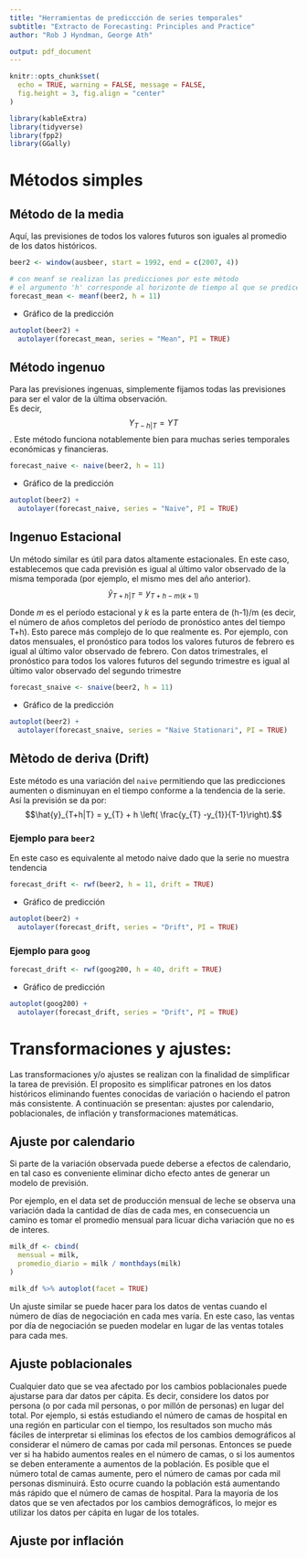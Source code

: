 ```yaml
---
title: "Herramientas de prediccción de series temporales"
subtitle: "Extracto de Forecasting: Principles and Practice"
author: "Rob J Hyndman, George Ath"

output: pdf_document
---
```


```r
knitr::opts_chunk$set(
  echo = TRUE, warning = FALSE, message = FALSE,
  fig.height = 3, fig.align = "center"
)

library(kableExtra)
library(tidyverse)
library(fpp2)
library(GGally)
```

# Métodos simples

## Método de la media

Aquí, las previsiones de todos los valores futuros son iguales al promedio de los datos históricos. 
```r
beer2 <- window(ausbeer, start = 1992, end = c(2007, 4))

# con meanf se realizan las predicciones por este método
# el argumento 'h' corresponde al horizonte de tiempo al que se predice
forecast_mean <- meanf(beer2, h = 11)
```

- Gráfico de la predicción
```r
autoplot(beer2) +
  autolayer(forecast_mean, series = "Mean", PI = TRUE)
```

## Método ingenuo

Para las previsiones ingenuas, simplemente fijamos todas las previsiones para ser el valor de la última observación.  
Es decir, $$Y_{T-h|T} = YT$$. Este método funciona notablemente bien para muchas series temporales económicas y financieras.

```r
forecast_naive <- naive(beer2, h = 11)
```

- Gráfico de la predicción
```r
autoplot(beer2) +
  autolayer(forecast_naive, series = "Naive", PI = TRUE)
```

## Ingenuo Estacional

Un método similar es útil para datos altamente estacionales. En este caso, establecemos que cada previsión es igual al último valor observado de la misma temporada (por ejemplo, el mismo mes del año anterior).  
$$\hat{y}_{T+h|T} = y_{T+h-m(k+1)}$$

Donde *m* es el período estacional y *k* es la parte entera de (h-1)/m (es decir, el número de años completos del período de pronóstico antes del tiempo T+h). Esto parece más complejo de lo que realmente es. Por ejemplo, con datos mensuales, el pronóstico para todos los valores futuros de febrero es igual al último valor observado de febrero. Con datos trimestrales, el pronóstico para todos los valores futuros del segundo trimestre es igual al último valor observado del segundo trimestre

```r
forecast_snaive <- snaive(beer2, h = 11)
```

- Gráfico de la predicción
```r
autoplot(beer2) +
  autolayer(forecast_snaive, series = "Naive Stationari", PI = TRUE)
```

## Mètodo de deriva (Drift)

Este método es una variación del `naive` permitiendo que las predicciones aumenten o disminuyan en el tiempo conforme a la tendencia de la serie. Así la previsión se da por:   
$$\hat{y}_{T+h|T} = y_{T} + h \left( \frac{y_{T} -y_{1}}{T-1}\right).$$

### Ejemplo para `beer2`  

En este caso es equivalente al metodo naive dado que la serie no muestra tendencia

```r
forecast_drift <- rwf(beer2, h = 11, drift = TRUE)
```

- Gráfico de predicción

```r
autoplot(beer2) +
  autolayer(forecast_drift, series = "Drift", PI = TRUE)
```

### Ejemplo para `goog`


```r
forecast_drift <- rwf(goog200, h = 40, drift = TRUE)
```

- Gráfico de predicción

```r
autoplot(goog200) +
  autolayer(forecast_drift, series = "Drift", PI = TRUE)
```


# Transformaciones y ajustes:

Las transformaciones y/o ajustes se realizan con la finalidad de simplificar la tarea de previsión. El proposito es simplificar patrones en los datos históricos eliminando fuentes conocidas de variación o haciendo el patron más consistente. A continuación se presentan: ajustes por calendario, poblacionales, de inflación y transformaciones matemáticas.  

## Ajuste por calendario
Si parte de la variación observada puede deberse a efectos de calendario, en tal caso es conveniente eliminar dicho efecto antes de generar un modelo de previsión.

Por ejemplo, en el data set de producción mensual de leche se observa una variación dada la cantidad de días de cada mes, en consecuencia un camino es tomar el promedio mensual para licuar dicha variación que no es de interes.

```r
milk_df <- cbind(
  mensual = milk,
  promedio_diario = milk / monthdays(milk)
)

milk_df %>% autoplot(facet = TRUE)
```

Un ajuste similar se puede hacer para los datos de ventas cuando el número de días de negociación en cada mes varía. En este caso, las ventas por día de negociación se pueden modelar en lugar de las ventas totales para cada mes.

## Ajuste poblacionales  

Cualquier dato que se vea afectado por los cambios poblacionales puede ajustarse para dar datos per cápita. Es decir, considere los datos por persona (o por cada mil personas, o por millón de personas) en lugar del total. Por ejemplo, si estás estudiando el número de camas de hospital en una región en particular con el tiempo, los resultados son mucho más fáciles de interpretar si eliminas los efectos de los cambios demográficos al considerar el número de camas por cada mil personas. Entonces se puede ver si ha habido aumentos reales en el número de camas, o si los aumentos se deben enteramente a aumentos de la población. Es posible que el número total de camas aumente, pero el número de camas por cada mil personas disminuirá. Esto ocurre cuando la población está aumentando más rápido que el número de camas de hospital. Para la mayoría de los datos que se ven afectados por los cambios demográficos, lo mejor es utilizar los datos per cápita en lugar de los totales.

## Ajuste por inflación  
